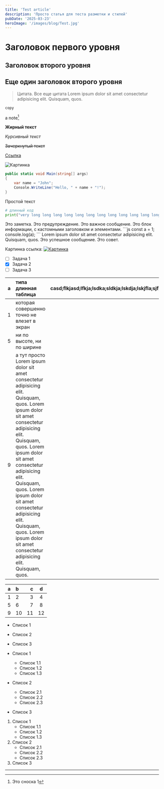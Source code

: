 ```yaml
---
title: 'Test article'
description: 'Просто статья для теста разметки и стилей'
pubDate: '2025-03-23'
heroImage: '/images/blog/Test.jpg'
---
```



# Заголовок первого уровня

## Заголовок второго уровня

## Еще один заголовок второго уровня

> Цитата. Все еще цитата Lorem ipsum dolor sit amet consectetur adipisicing elit. Quisquam, quos.

`copy`

a note[^1]

**Жирный текст**

*Курсивный текст*

~~Зачеркнутый текст~~

[Ссылка](https://www.google.com)

![Картинка](https://www.google.com/images/branding/googlelogo/1x/googlelogo_color_272x92dp.png)

```csharp
public static void Main(string[] args)
{
    var name = "John";
    Console.WriteLine("Hello, " + name + "!");
}
```

Простой текст

```python
# длинный код
print("very long long long long long long long long long long long long long long text")
```

<Note>
Это заметка.
</Note>

<Warning>
Это предупреждение.
</Warning>

<Important>
Это важное сообщение.
</Important>

<Info title="Info">
Это блок информации, с кастомными заголовком и элементами.
```js
const a = 1;
console.log(a);
```
Lorem ipsum dolor sit amet consectetur adipisicing elit. Quisquam, quos.
</Info>

<Success>
Это успешное сообщение.
</Success>

<Tip>
Это совет.
</Tip>

Картинка ссылка:
[![Картинка](https://www.google.com/images/branding/googlelogo/1x/googlelogo_color_272x92dp.png)](https://www.google.com)


- [ ] Задача 1
- [x] Задача 2
- [ ] Задача 3

| a | типа длинная таблица  |  casd;flkjasd;lfkja;lsdka;sldkja;lskdja;lskjfla;sjf;lajsf;lkasjfl;ajksdjf;alskjf;alsdfj |  d  |
| - | :- | -: | :-: |
| 1 | которая совершенно точно не влезет в экран  | 3  | 4   |
| 5 | ни по высоте, ни по ширине  | 7  | 8   |
| 9 | а тут просто Lorem ipsum dolor sit amet consectetur adipisicing elit. Quisquam, quos. Lorem ipsum dolor sit amet consectetur adipisicing elit. Quisquam, quos. Lorem ipsum dolor sit amet consectetur adipisicing elit. Quisquam, quos. Lorem ipsum dolor sit amet consectetur adipisicing elit. Quisquam, quos. Lorem ipsum dolor sit amet consectetur adipisicing elit. Quisquam, quos. | 11 | 12  |

| a | b  |  c |  d  |
| - | :- | -: | :-: |
| 1 | 2  | 3  | 4   |
| 5 | 6  | 7  | 8   |
| 9 | 10 | 11 | 12  |

* Список 1
* Список 2
* Список 3

* Список 1
    * Список 1.1
    * Список 1.2
    * Список 1.3
* Список 2
    * Список 2.1
    * Список 2.2
    * Список 2.3
* Список 3

1. Список 1
    * Список 1.1
    * Список 1.2
    * Список 1.3
2. Список 2
    * Список 2.1
    * Список 2.2
    * Список 2.3
3. Список 3

---

[^1]: Это сноска 1